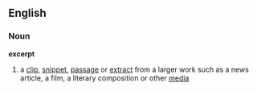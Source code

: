 ==English==
===Noun===
'''excerpt'''
#a [[clip]], [[snippet]], [[passage]] or [[extract]] from a larger work such as a news article, a film, a literary composition or other [[media]]